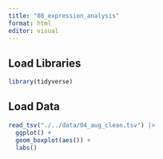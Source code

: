 ```yaml
---
title: "08_expression_analysis"
format: html
editor: visual
---
```


## Load Libraries

```r
library(tidyverse)
```

## Load Data

```r
read_tsv("./../data/04_aug_clean.tsv") |>
  ggplot() +
  geom_boxplot(aes()) +
  labs()
```
